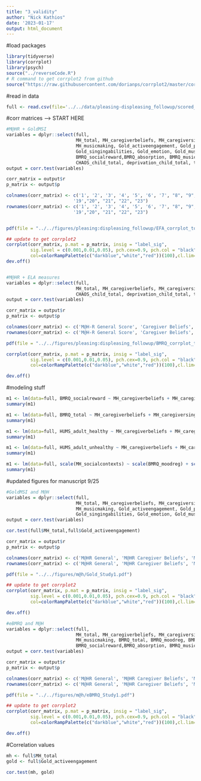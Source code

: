 ```yaml
---
title: "3_validity"
author: "Nick Kathios"
date: '2023-01-17'
output: html_document
---
```


#load packages
```r
library(tidyverse)
library(corrplot)
library(psych)
source("../reverseCode.R")
# R command to get corrplot2 from github
source("https://raw.githubusercontent.com/dorianps/corrplot2/master/corrplot2.R")
```

#read in data
```r
full <- read.csv(file='../../data/pleasing-displeasing_followup/scored_data_mhcomplete.csv')
```

#corr matrices --> START HERE
```r
#M@HR + GoldMSI
variables = dplyr::select(full, 
                          MH_total, MH_caregiverbeliefs, MH_caregiversinging, MH_childhoodattitude, MH_socialcontexts,
                          MH_musicmaking, Gold_activeengagement, Gold_perceptualabilities, Gold_musicaltraining,
                          Gold_singingabilities, Gold_emotion, Gold_musicalsophistication,BMRQ_total, BMRQ_moodreg, BMRQ_emotion,
                          BMRQ_socialreward,BMRQ_absorption, BMRQ_musicseek, BMRQ_sensorimotor,QUIC_child_total, 
                          CHAOS_child_total, deprivation_child_total, threat_childhood_total)
output = corr.test(variables)

corr_matrix = output$r
p_matrix <- output$p

colnames(corr_matrix) <- c('1', '2', '3', '4', '5', '6', '7', "8", "9", "10", "11", "12",'13', '14', '15', '16', '17', '18',
                         '19',"20", "21", "22", "23")
rownames(corr_matrix) <- c('1', '2', '3', '4', '5', '6', '7', "8", "9", "10", "11", "12",'13', '14', '15', '16', '17', '18',
                         '19',"20", "21", "22", "23")


pdf(file = "../../figures/pleasing:displeasing_followup/EFA_corrplot_totalsnobold.pdf", width = 13, height=13)

## update to get corrplot2
corrplot(corr_matrix, p.mat = p_matrix, insig = "label_sig",
         sig.level = c(0.001,0.01,0.05), pch.cex=0.9, pch.col = "black", tl.col = "black", type="lower",tl.srt =45, 
         col=colorRampPalette(c("darkblue","white","red"))(100),cl.lim=c(0,1), diag = FALSE,tl.cex = 1, cl.cex = 1)
dev.off()


#M@HR + ELA measures
variables = dplyr::select(full, 
                          MH_total, MH_caregiverbeliefs, MH_caregiversinging, MH_childhoodattitude, MH_socialcontexts, MH_musicmaking, QUIC_child_total, 
                          CHAOS_child_total, deprivation_child_total, threat_childhood_total)
output = corr.test(variables)

corr_matrix = output$r
p_matrix <- output$p

colnames(corr_matrix) <- c('M@H-R General Score', 'Caregiver Beliefs', 'Caregiver Singing', 'Attitude to Childhood Music', 'Social Contexts', 'Music-Making Tendencies', "QUIC Childhood", "CHAOS Childhood", "Deprivation Childhood", "Threat Childhood")
rownames(corr_matrix) <- c('M@H-R General Score', 'Caregiver Beliefs', 'Caregiver Singing', 'Attitude to Childhood Music', 'Social Contexts', 'Music-Making Tendencies', "QUIC Childhood", "CHAOS Childhood", "Deprivation Childhood", "Threat Childhood")

pdf(file = "../../figures/pleasing:displeasing_followup/BMRQ_corrplot_totals.pdf")

corrplot(corr_matrix, p.mat = p_matrix, insig = "label_sig",
         sig.level = c(0.001,0.01,0.05), pch.cex=0.9, pch.col = "black", tl.col = "black", type="lower",tl.srt =45, 
         col=colorRampPalette(c("darkblue","white","red"))(100),cl.lim=c(0,1))

dev.off()
```

#modeling stuff
```r
m1 <- lm(data=full, BMRQ_socialreward ~ MH_caregiverbeliefs + MH_caregiversinging + MH_childhoodattitude + MH_socialcontexts + MH_musicmaking)
summary(m1)

m1 <- lm(data=full, BMRQ_total ~ MH_caregiverbeliefs + MH_caregiversinging + MH_childhoodattitude + MH_socialcontexts + MH_musicmaking)
summary(m1)

m1 <- lm(data=full, HUMS_adult_healthy ~ MH_caregiverbeliefs + MH_caregiversinging + MH_childhoodattitude + MH_socialcontexts + MH_musicmaking)
summary(m1)

m1 <- lm(data=full, HUMS_adult_unhealthy ~ MH_caregiverbeliefs + MH_caregiversinging + MH_childhoodattitude + MH_socialcontexts + MH_musicmaking)
summary(m1)

m1 <- lm(data=full, scale(MH_socialcontexts) ~ scale(BMRQ_moodreg) + scale(BMRQ_emotion) + scale(BMRQ_socialreward) + scale(BMRQ_absorption) + scale(BMRQ_musicseek) + scale(BMRQ_sensorimotor))
summary(m1)
```

#updated figures for manuscript 9/25
```r
#GoldMSI and M@H
variables = dplyr::select(full, 
                          MH_total, MH_caregiverbeliefs, MH_caregiversinging, MH_childhoodattitude, MH_socialcontexts,
                          MH_musicmaking, Gold_activeengagement, Gold_perceptualabilities, Gold_musicaltraining,
                          Gold_singingabilities, Gold_emotion, Gold_musicalsophistication)
output = corr.test(variables)

cor.test(full$MH_total,full$Gold_activeengagement)

corr_matrix = output$r
p_matrix <- output$p

colnames(corr_matrix) <- c('M@HR General', 'M@HR Caregiver Beliefs', 'M@HR Caregiver Singing', 'M@HR Attitude', 'M@HR Social Contexts', 'M@HR Child Engagement', 'Active Engagment', "Perceptual Abilities", "Musical Training", "Singing Abilities", "Emotion", "Musical Sophistication")
rownames(corr_matrix) <- c('M@HR General', 'M@HR Caregiver Beliefs', 'M@HR Caregiver Singing', 'M@HR Attitude', 'M@HR Social Contexts', 'M@HR Child Engagement', 'Active Engagment', "Perceptual Abilities", "Musical Training", "Singing Abilities", "Emotion", "Musical Sophistication")

pdf(file = "../../figures/m@h/Gold_Study1.pdf")

## update to get corrplot2
corrplot(corr_matrix, p.mat = p_matrix, insig = "label_sig",
         sig.level = c(0.001,0.01,0.05), pch.cex=0.9, pch.col = "black", tl.col = "black", type="lower",tl.srt =45, 
         col=colorRampPalette(c("darkblue","white","red"))(100),cl.lim=c(0,1), diag = FALSE,tl.cex = 1, cl.cex = 1)

dev.off()

#eBMRQ and M@H
variables = dplyr::select(full, 
                          MH_total, MH_caregiverbeliefs, MH_caregiversinging, MH_childhoodattitude, MH_socialcontexts,
                          MH_musicmaking, BMRQ_total, BMRQ_moodreg, BMRQ_emotion,
                          BMRQ_socialreward,BMRQ_absorption, BMRQ_musicseek, BMRQ_sensorimotor)
output = corr.test(variables)

corr_matrix = output$r
p_matrix <- output$p

colnames(corr_matrix) <- c('M@HR General', 'M@HR Caregiver Beliefs', 'M@HR Caregiver Singing', 'M@HR Attitude', 'M@HR Social Contexts', 'M@HR Child Engagement', 'BMRQ Total', "Mood Regulation", "Emotion", "Social Reward", "Absorption", "Music Seeking", "Sensorimotor")
rownames(corr_matrix) <- c('M@HR General', 'M@HR Caregiver Beliefs', 'M@HR Caregiver Singing', 'M@HR Attitude', 'M@HR Social Contexts', 'M@HR Child Engagement', 'BMRQ Total', "Mood Regulation", "Emotion", "Social Reward", "Absorption", "Music Seeking", "Sensorimotor")

pdf(file = "../../figures/m@h/eBMRQ_Study1.pdf")

## update to get corrplot2
corrplot(corr_matrix, p.mat = p_matrix, insig = "label_sig",
         sig.level = c(0.001,0.01,0.05), pch.cex=0.9, pch.col = "black", tl.col = "black", type="lower",tl.srt =45, 
         col=colorRampPalette(c("darkblue","white","red"))(100),cl.lim=c(0,1), diag = FALSE,tl.cex = 1, cl.cex = 1)

dev.off()
```

#Correlation values
```r
mh <- full$MH_total
gold <- full$Gold_activeengagement

cor.test(mh, gold)
```

